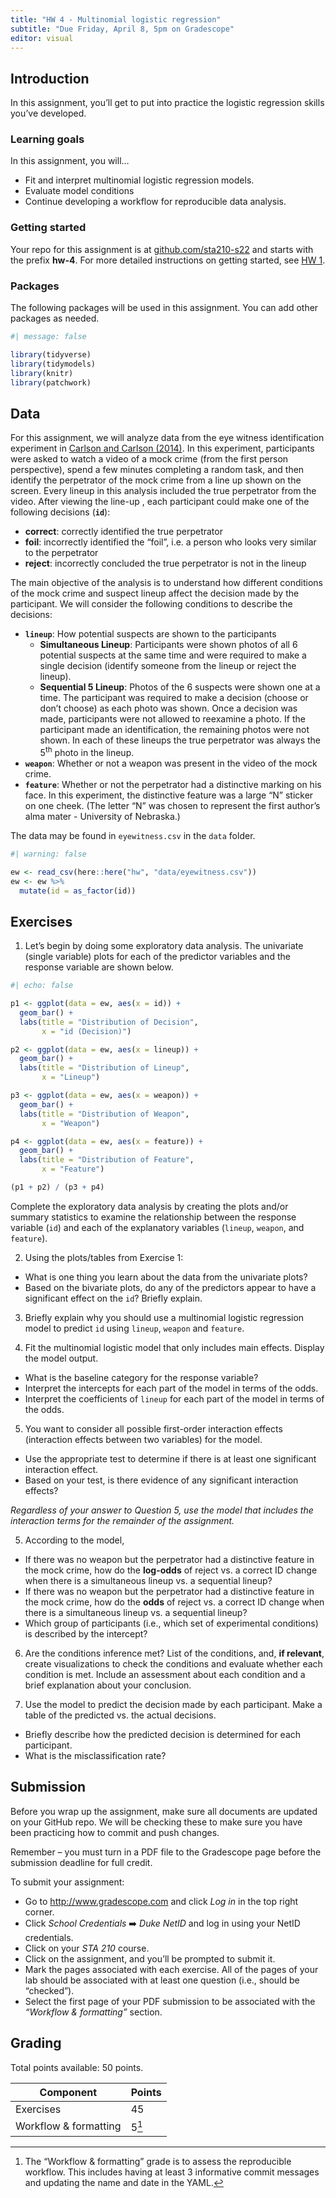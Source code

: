```yaml
---
title: "HW 4 - Multinomial logistic regression"
subtitle: "Due Friday, April 8, 5pm on Gradescope"
editor: visual
---
```


## Introduction

In this assignment, you'll get to put into practice the logistic regression skills you've developed.

### Learning goals

In this assignment, you will...

-   Fit and interpret multinomial logistic regression models.
-   Evaluate model conditions
-   Continue developing a workflow for reproducible data analysis.

### Getting started

Your repo for this assignment is at [github.com/sta210-s22](https://github.com/sta210-s22 "Course GitHub organization") and starts with the prefix **hw-4**.
For more detailed instructions on getting started, see [HW 1](hw-1.html).

### Packages

The following packages will be used in this assignment.
You can add other packages as needed.

```r
#| message: false

library(tidyverse)
library(tidymodels)
library(knitr)
library(patchwork)
```

## Data

For this assignment, we will analyze data from the eye witness identification experiment in [Carlson and Carlson (2014)](https://www.sciencedirect.com/science/article/pii/S2211368114000229).
In this experiment, participants were asked to watch a video of a mock crime (from the first person perspective), spend a few minutes completing a random task, and then identify the perpetrator of the mock crime from a line up shown on the screen.
Every lineup in this analysis included the true perpetrator from the video.
After viewing the line-up , each participant could make one of the following decisions (**`id`**):

-   **correct**: correctly identified the true perpetrator
-   **foil**: incorrectly identified the "foil", i.e. a person who looks very similar to the perpetrator
-   **reject**: incorrectly concluded the true perpetrator is not in the lineup

The main objective of the analysis is to understand how different conditions of the mock crime and suspect lineup affect the decision made by the participant.
We will consider the following conditions to describe the decisions:

-   **`lineup`**: How potential suspects are shown to the participants
    -   **Simultaneous Lineup**: Participants were shown photos of all 6 potential suspects at the same time and were required to make a single decision (identify someone from the lineup or reject the lineup).
    -   **Sequential 5 Lineup**: Photos of the 6 suspects were shown one at a time. The participant was required to make a decision (choose or don't choose) as each photo was shown. Once a decision was made, participants were not allowed to reexamine a photo. If the participant made an identification, the remaining photos were not shown. In each of these lineups the true perpetrator was always the 5<sup>th</sup> photo in the lineup.
-   **`weapon`**: Whether or not a weapon was present in the video of the mock crime.
-   **`feature`**: Whether or not the perpetrator had a distinctive marking on his face. In this experiment, the distinctive feature was a large "N" sticker on one cheek. (The letter "N" was chosen to represent the first author's alma mater - University of Nebraska.)

The data may be found in `eyewitness.csv` in the `data` folder.

```r
#| warning: false

ew <- read_csv(here::here("hw", "data/eyewitness.csv"))
ew <- ew %>%
  mutate(id = as_factor(id))
```

## Exercises

1.  Let's begin by doing some exploratory data analysis. The univariate (single variable) plots for each of the predictor variables and the response variable are shown below.

```r
#| echo: false

p1 <- ggplot(data = ew, aes(x = id)) +
  geom_bar() + 
  labs(title = "Distribution of Decision", 
       x = "id (Decision)")

p2 <- ggplot(data = ew, aes(x = lineup)) +
  geom_bar() + 
  labs(title = "Distribution of Lineup", 
       x = "Lineup")

p3 <- ggplot(data = ew, aes(x = weapon)) +
  geom_bar() + 
  labs(title = "Distribution of Weapon", 
       x = "Weapon")

p4 <- ggplot(data = ew, aes(x = feature)) +
  geom_bar() + 
  labs(title = "Distribution of Feature", 
       x = "Feature")

(p1 + p2) / (p3 + p4)
```

Complete the exploratory data analysis by creating the plots and/or summary statistics to examine the relationship between the response variable (`id`) and each of the explanatory variables (`lineup`, `weapon`, and `feature`).

2.  Using the plots/tables from Exercise 1:

-   What is one thing you learn about the data from the univariate plots?
-   Based on the bivariate plots, do any of the predictors appear to have a significant effect on the `id`? Briefly explain.

3.  Briefly explain why you should use a multinomial logistic regression model to predict `id` using `lineup`, `weapon` and `feature`.

4.  Fit the multinomial logistic model that only includes main effects.
    Display the model output.

-   What is the baseline category for the response variable?
-   Interpret the intercepts for each part of the model in terms of the odds.
-   Interpret the coefficients of `lineup` for each part of the model in terms of the odds.

5.  You want to consider all possible first-order interaction effects (interaction effects between two variables) for the model.

-   Use the appropriate test to determine if there is at least one significant interaction effect.
-   Based on your test, is there evidence of any significant interaction effects?

*Regardless of your answer to Question 5, use the model that includes the interaction terms for the remainder of the assignment.*

5.  According to the model,

-   If there was no weapon but the perpetrator had a distinctive feature in the mock crime, how do the **log-odds** of reject vs. a correct ID change when there is a simultaneous lineup vs. a sequential lineup?
-   If there was no weapon but the perpetrator had a distinctive feature in the mock crime, how do the **odds** of reject vs. a correct ID change when there is a simultaneous lineup vs. a sequential lineup?
-   Which group of participants (i.e., which set of experimental conditions) is described by the intercept?

6.  Are the conditions inference met? List of the conditions, and, **if relevant**, create visualizations to check the conditions and evaluate whether each condition is met. Include an assessment about each condition and a brief explanation about your conclusion.

```{=html}
<!-- -->
```
7.  Use the model to predict the decision made by each participant. Make a table of the predicted vs. the actual decisions.

-   Briefly describe how the predicted decision is determined for each participant.
-   What is the misclassification rate?

## Submission

::: callout-warning
Before you wrap up the assignment, make sure all documents are updated on your GitHub repo.
We will be checking these to make sure you have been practicing how to commit and push changes.

Remember -- you must turn in a PDF file to the Gradescope page before the submission deadline for full credit.
:::

To submit your assignment:

-   Go to [http://www.gradescope.com](http://www.gradescope.com/) and click *Log in* in the top right corner.
-   Click *School Credentials* ➡️ *Duke NetID* and log in using your NetID credentials.
-   Click on your *STA 210* course.
-   Click on the assignment, and you'll be prompted to submit it.
-   Mark the pages associated with each exercise. All of the pages of your lab should be associated with at least one question (i.e., should be "checked").
-   Select the first page of your PDF submission to be associated with the *"Workflow & formatting"* section.

## Grading

Total points available: 50 points.

| Component             | Points |
|-----------------------|--------|
| Exercises             | 45     |
| Workflow & formatting | 5[^1]  |

[^1]: The "Workflow & formatting" grade is to assess the reproducible workflow.
    This includes having at least 3 informative commit messages and updating the name and date in the YAML.
